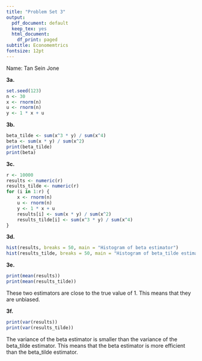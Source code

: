 ```yaml
---
title: "Problem Set 3"
output:
  pdf_document: default
  keep_tex: yes
  html_document:
    df_print: paged
subtitle: Economemtrics 
fontsize: 12pt
---
```


Name: Tan Sein Jone 

**3a.** 

```r
set.seed(123)
n <- 30
x <- rnorm(n)
u <- rnorm(n)
y <- 1 * x + u
```

**3b.** 

```r
beta_tilde <- sum(x^3 * y) / sum(x^4)
beta <- sum(x * y) / sum(x^2)
print(beta_tilde)
print(beta)
```

**3c.** 

```r
r <- 10000
results <- numeric(r)
results_tilde <- numeric(r)
for (i in 1:r) {
    x <- rnorm(n)
    u <- rnorm(n)
    y <- 1 * x + u
    results[i] <- sum(x * y) / sum(x^2)
    results_tilde[i] <- sum(x^3 * y) / sum(x^4)
}
```

**3d.** 

```r
hist(results, breaks = 50, main = "Histogram of beta estimator")
hist(results_tilde, breaks = 50, main = "Histogram of beta_tilde estimator")
```

**3e.** 

```r
print(mean(results))
print(mean(results_tilde))
```

These two estimators are close to the true value of 1. This means that they are unbiased.

**3f.** 

```r
print(var(results))
print(var(results_tilde))
```

The variance of the beta estimator is smaller than the variance of the beta_tilde estimator. This means that the beta estimator is more efficient than the beta_tilde estimator.